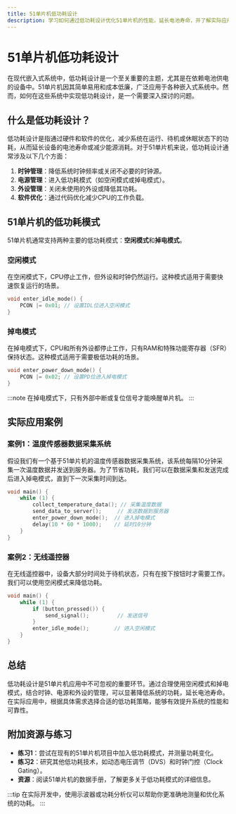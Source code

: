 ```yaml
---
title: 51单片机低功耗设计
description: 学习如何通过低功耗设计优化51单片机的性能，延长电池寿命，并了解实际应用场景。
---
```


# 51单片机低功耗设计

在现代嵌入式系统中，低功耗设计是一个至关重要的主题，尤其是在依赖电池供电的设备中。51单片机因其简单易用和成本低廉，广泛应用于各种嵌入式系统中。然而，如何在这些系统中实现低功耗设计，是一个需要深入探讨的问题。

## 什么是低功耗设计？

低功耗设计是指通过硬件和软件的优化，减少系统在运行、待机或休眠状态下的功耗，从而延长设备的电池寿命或减少能源消耗。对于51单片机来说，低功耗设计通常涉及以下几个方面：

1. **时钟管理**：降低系统时钟频率或关闭不必要的时钟源。
2. **电源管理**：进入低功耗模式（如空闲模式或掉电模式）。
3. **外设管理**：关闭未使用的外设或降低其功耗。
4. **软件优化**：通过代码优化减少CPU的工作负载。

## 51单片机的低功耗模式

51单片机通常支持两种主要的低功耗模式：**空闲模式**和**掉电模式**。

### 空闲模式

在空闲模式下，CPU停止工作，但外设和时钟仍然运行。这种模式适用于需要快速恢复运行的场景。

```c
void enter_idle_mode() {
    PCON |= 0x01; // 设置IDL位进入空闲模式
}
```

### 掉电模式

在掉电模式下，CPU和所有外设都停止工作，只有RAM和特殊功能寄存器（SFR）保持状态。这种模式适用于需要极低功耗的场景。

```c
void enter_power_down_mode() {
    PCON |= 0x02; // 设置PD位进入掉电模式
}
```

:::note
在掉电模式下，只有外部中断或复位信号才能唤醒单片机。
:::

## 实际应用案例

### 案例1：温度传感器数据采集系统

假设我们有一个基于51单片机的温度传感器数据采集系统，该系统每隔10分钟采集一次温度数据并发送到服务器。为了节省功耗，我们可以在数据采集和发送完成后进入掉电模式，直到下一次采集时间到达。

```c
void main() {
    while (1) {
        collect_temperature_data(); // 采集温度数据
        send_data_to_server();     // 发送数据到服务器
        enter_power_down_mode();  // 进入掉电模式
        delay(10 * 60 * 1000);    // 延时10分钟
    }
}
```

### 案例2：无线遥控器

在无线遥控器中，设备大部分时间处于待机状态，只有在按下按钮时才需要工作。我们可以使用空闲模式来降低功耗。

```c
void main() {
    while (1) {
        if (button_pressed()) {
            send_signal();         // 发送信号
        }
        enter_idle_mode();        // 进入空闲模式
    }
}
```

## 总结

低功耗设计是51单片机应用中不可忽视的重要环节。通过合理使用空闲模式和掉电模式，结合时钟、电源和外设的管理，可以显著降低系统的功耗，延长电池寿命。在实际应用中，根据具体需求选择合适的低功耗策略，能够有效提升系统的性能和可靠性。

## 附加资源与练习

- **练习1**：尝试在现有的51单片机项目中加入低功耗模式，并测量功耗变化。
- **练习2**：研究其他低功耗技术，如动态电压调节（DVS）和时钟门控（Clock Gating）。
- **资源**：阅读51单片机的数据手册，了解更多关于低功耗模式的详细信息。

:::tip
在实际开发中，使用示波器或功耗分析仪可以帮助你更准确地测量和优化系统的功耗。
:::
